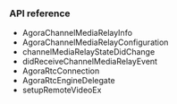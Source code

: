 <PlatformWrapper platform="ios">


### API reference

* <Link to= "{{Global.API_REF_IOS_ROOT_RTC_KIT}}/agorachannelmediarelayinfo">AgoraChannelMediaRelayInfo</Link>
* <Link to= "{{Global.API_REF_IOS_ROOT_RTC_KIT}}/agorachannelmediarelayconfiguration">AgoraChannelMediaRelayConfiguration</Link>
* <Link to= "{{Global.API_REF_IOS_ROOT_RTC_KIT}}/agorartcenginedelegate/rtcengine(_:channelmediarelaystatedidchange:error:)">channelMediaRelayStateDidChange</Link>
* <Link to= "{{Global.API_REF_IOS_ROOT_RTC_KIT}}/agorartcenginedelegate2/rtcengine(_:didreceive:)">didReceiveChannelMediaRelayEvent</Link>
* <Link to= "{{Global.API_REF_IOS_ROOT_RTC_KIT}}/agorartcconnection">AgoraRtcConnection</Link>
* <Link to= "{{Global.API_REF_IOS_ROOT_RTC_KIT}}/agorartcenginedelegate">AgoraRtcEngineDelegate</Link>
* <Link to= "{{Global.API_REF_IOS_ROOT_RTC_ENGINE_KIT}}/setupremotevideoex(_:connection:)">setupRemoteVideoEx</Link>

</PlatformWrapper>

